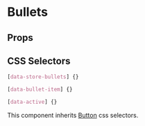 

# Bullets

<Canvas>
  <Story id="molecules-bullets--bullets" />
</Canvas>

## Props

<ArgsTable of={Bullets} />

## CSS Selectors

```css
[data-store-bullets] {}

[data-bullet-item] {}

[data-active] {}
```

This component inherits [Button](?path=/docs/atoms-button--button#css-selectors) css selectors.
